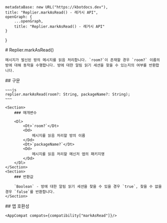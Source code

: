 
    metadataBase: new URL("https://kbotdocs.dev"),
    title: "Replier.markAsRead() - 레거시 API",
    openGraph: {
        ...openGraph,
        title: "Replier.markAsRead() - 레거시 API"
    }
}

<Section>
    # Replier.markAsRead()

    메시지가 발신된 방의 메시지를 읽음 처리합니다. `room?`이 존재할 경우 `room?` 이름의 방에 대해 동작을 수행합니다. 방에 대한 알림 읽기 세션을 찾을 수 있는지의 여부를 반환합니다.
</Section>
<Section>
    ## 구문

    ~~~js
    replier.markAsRead(room?: String, packageName?: String);
    ~~~

    <Section>
        ### 매개변수

        <Dl>
            <Dt>`room?`</Dt>
            <Dd>
                메시지를 읽음 처리할 방의 이름
            </Dd>
            <Dt>`packageName?`</Dt>
            <Dd>
                메시지를 읽음 처리할 메신저 앱의 패키지명
            </Dd>
        </Dl>
    </Section>
    <Section>
        ### 반환값

        `Boolean` - 방에 대한 알림 읽기 세션을 찾을 수 있을 경우 `true`, 찾을 수 없을 경우 `false`를 반환합니다.
    </Section>
</Section>
<Section>
    ## 앱 호환성

    <AppCompat compats={compatibility["markAsRead"]}/>
</Section>